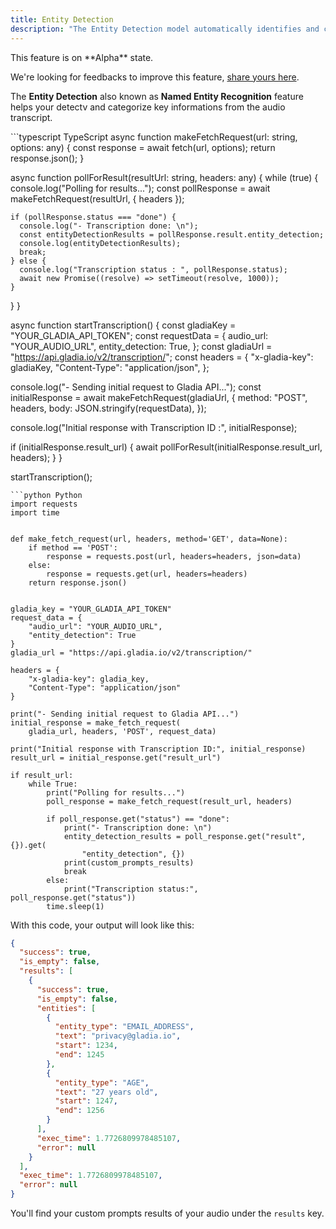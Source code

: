 ```yaml
---
title: Entity Detection
description: "The Entity Detection model automatically identifies and categorize key elements in transcribed audio." 
---
```



<Note>
This feature is on **Alpha** state.

We're looking for feedbacks to improve this feature, [share yours here](https://gladiaio.typeform.com/feedback?typeform-source=app.gladia.io).
</Note>

The **Entity Detection** also known as **Named Entity Recognition** feature helps your detectv and categorize key informations from the audio transcript.

<CodeGroup>
```typescript TypeScript
async function makeFetchRequest(url: string, options: any) {
  const response = await fetch(url, options);
  return response.json();
}

async function pollForResult(resultUrl: string, headers: any) {
  while (true) {
    console.log("Polling for results...");
    const pollResponse = await makeFetchRequest(resultUrl, { headers });

    if (pollResponse.status === "done") {
      console.log("- Transcription done: \n");
      const entityDetectionResults = pollResponse.result.entity_detection;
      console.log(entityDetectionResults);
      break;
    } else {
      console.log("Transcription status : ", pollResponse.status);
      await new Promise((resolve) => setTimeout(resolve, 1000));
    }
  }
}

async function startTranscription() {
  const gladiaKey = "YOUR_GLADIA_API_TOKEN";
  const requestData = {
    audio_url:
      "YOUR_AUDIO_URL",
    entity_detection: True,
  };
  const gladiaUrl = "https://api.gladia.io/v2/transcription/";
  const headers = {
    "x-gladia-key": gladiaKey,
    "Content-Type": "application/json",
  };

  console.log("- Sending initial request to Gladia API...");
  const initialResponse = await makeFetchRequest(gladiaUrl, {
    method: "POST",
    headers,
    body: JSON.stringify(requestData),
  });

  console.log("Initial response with Transcription ID :", initialResponse);

  if (initialResponse.result_url) {
    await pollForResult(initialResponse.result_url, headers);
  }
}

startTranscription();

````
```python Python
import requests
import time


def make_fetch_request(url, headers, method='GET', data=None):
    if method == 'POST':
        response = requests.post(url, headers=headers, json=data)
    else:
        response = requests.get(url, headers=headers)
    return response.json()


gladia_key = "YOUR_GLADIA_API_TOKEN"
request_data = {
    "audio_url": "YOUR_AUDIO_URL",
    "entity_detection": True
}
gladia_url = "https://api.gladia.io/v2/transcription/"

headers = {
    "x-gladia-key": gladia_key,
    "Content-Type": "application/json"
}

print("- Sending initial request to Gladia API...")
initial_response = make_fetch_request(
    gladia_url, headers, 'POST', request_data)

print("Initial response with Transcription ID:", initial_response)
result_url = initial_response.get("result_url")

if result_url:
    while True:
        print("Polling for results...")
        poll_response = make_fetch_request(result_url, headers)

        if poll_response.get("status") == "done":
            print("- Transcription done: \n")
            entity_detection_results = poll_response.get("result", {}).get(
                "entity_detection", {})
            print(custom_prompts_results)
            break
        else:
            print("Transcription status:", poll_response.get("status"))
        time.sleep(1)
````

</CodeGroup>

With this code, your output will look like this:

```json
{
  "success": true,
  "is_empty": false,
  "results": [
    {
      "success": true,
      "is_empty": false,
      "entities": [
        {
          "entity_type": "EMAIL_ADDRESS",
          "text": "privacy@gladia.io",
          "start": 1234,
          "end": 1245
        },
        {
          "entity_type": "AGE",
          "text": "27 years old",
          "start": 1247,
          "end": 1256
        }
      ],
      "exec_time": 1.7726809978485107,
      "error": null
    }
  ],
  "exec_time": 1.7726809978485107,
  "error": null
}
```

You'll find your custom prompts results of your audio under the `results` key.
